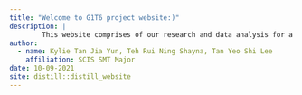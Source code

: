 ```yaml
---
title: "Welcome to G1T6 project website:)"
description: | 
        This website comprises of our research and data analysis for a project in the module SMT201 under Prof.Kam Tin Seong.
author:
  - name: Kylie Tan Jia Yun, Teh Rui Ning Shayna, Tan Yeo Shi Lee 
    affiliation: SCIS SMT Major
date: 10-09-2021
site: distill::distill_website
---
```

